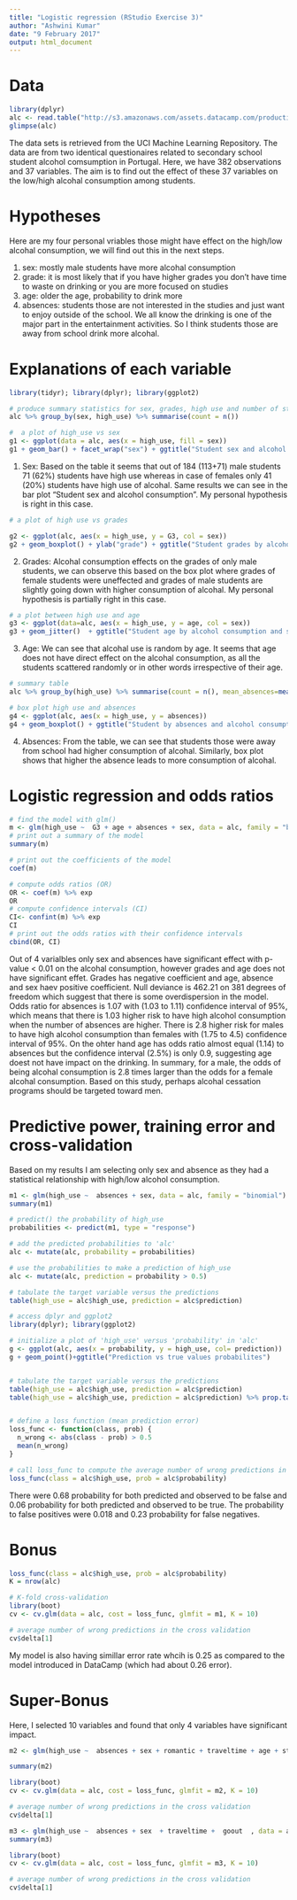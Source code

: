 ```yaml
---
title: "Logistic regression (RStudio Exercise 3)"
author: "Ashwini Kumar"
date: "9 February 2017"
output: html_document
---
```


# Data
```r
library(dplyr)
alc <- read.table("http://s3.amazonaws.com/assets.datacamp.com/production/course_2218/datasets/alc.txt", sep = ",", header = TRUE)
glimpse(alc)
```
The data sets is retrieved from the UCI Machine Learning Repository. The data are from two identical questionaires related to secondary school student alcohol comsumption in Portugal. Here, we have 382 observations and 37 variables. The aim is to find out the effect of these 37 variables on the low/high alcohal consumption among students.   

# Hypotheses
Here are my four personal vriables those might have effect on the high/low alcohal consumption, we will find out this in the next steps.  

1. sex: mostly male students have more alcohal consumption
2. grade: it is most likely that if you have higher grades you don't have time to waste on drinking or you are more focused on studies
3. age: older the age, probability to drink more 
4. absences: students those are not interested in the studies and just want to enjoy outside of the school. We all know the drinking is one of the major part in the entertainment activities. So I think students those are away from school drink more alcohal.      

# Explanations of each variable
```r
library(tidyr); library(dplyr); library(ggplot2)

# produce summary statistics for sex, grades, high use and number of students
alc %>% group_by(sex, high_use) %>% summarise(count = n())

#  a plot of high_use vs sex 
g1 <- ggplot(data = alc, aes(x = high_use, fill = sex))
g1 + geom_bar() + facet_wrap("sex") + ggtitle("Student sex and alcohol consumption")

```

1. Sex: Based on the table it seems that out of 184 (113+71) male students 71 (62%) students have high use whereas in case of females only 41 (20%) students have high use of alcohal. Same results we can see in the bar plot "Student sex and alcohol consumption". My personal hypothesis is right in this case. 

```r
# a plot of high use vs grades 

g2 <- ggplot(alc, aes(x = high_use, y = G3, col = sex))
g2 + geom_boxplot() + ylab("grade") + ggtitle("Student grades by alcohol consumption and sex")

```

2. Grades: Alcohal consumption effects on the grades of only male students, we can observe this based on the box plot where grades of female students were uneffected and grades of male students are slightly going down with higher consumption of alcohal. My personal hypothesis is partially right in this case. 

```r
# a plot between high use and age
g3 <- ggplot(data=alc, aes(x = high_use, y = age, col = sex))
g3 + geom_jitter()  + ggtitle("Student age by alcohol consumption and sex")

```

3. Age: We can see that alcohal use is random by age. It seems that age does not have direct effect on the alcohal consumption, as all the students scattered randomly or in other words irrespective of their age.  

```r
# summary table
alc %>% group_by(high_use) %>% summarise(count = n(), mean_absences=mean(absences))

# box plot high use and absences
g4 <- ggplot(alc, aes(x = high_use, y = absences))
g4 + geom_boxplot() + ggtitle("Student by absences and alcohol consumption and sex")
```
4. Absences: From the table, we can see that students those were away from school had higher consumption of alcohal. Similarly, box plot shows that higher the absence leads to more consumption of alcohal.

# Logistic regression and odds ratios

```r

# find the model with glm()
m <- glm(high_use ~  G3 + age + absences + sex, data = alc, family = "binomial")
# print out a summary of the model
summary(m)

# print out the coefficients of the model
coef(m)

# compute odds ratios (OR)
OR <- coef(m) %>% exp
OR
# compute confidence intervals (CI)
CI<- confint(m) %>% exp
CI
# print out the odds ratios with their confidence intervals
cbind(OR, CI)


```

Out of 4 varialbles only sex and absences have significant effect with p-value < 0.01 on the alcohal consumption, however grades and age does not have significant effet. Grades has negative coefficient and age, absence and sex haev positive coefficient. Null deviance is 462.21 on 381 degrees of freedom which suggest that there is some overdispersion in the model. Odds ratio for absences is 1.07 with (1.03 to 1.11) confidence interval of 95%, which means that there is 1.03 higher risk to have high alcohol consumption when the number of absences are higher. There is 2.8 higher risk for males to have high alcohol consumption than females with (1.75 to 4.5) confidence interval of 95%. On the ohter hand age has odds ratio almost equal (1.14) to absences but the confidence interval (2.5%) is only 0.9, suggesting age doest not have impact on the drinking. In summary, for a male, the odds of being alcohal consumption is 2.8 times larger than the odds for a female alcohal consumption. Based on this study, perhaps alcohal cessation programs should be targeted toward men. 


# Predictive power, training error and cross-validation
Based on my results I am selecting only sex and absence as they had a statistical relationship with high/low alcohol consumption. 
```r
m1 <- glm(high_use ~  absences + sex, data = alc, family = "binomial")
summary(m1)

# predict() the probability of high_use
probabilities <- predict(m1, type = "response")

# add the predicted probabilities to 'alc'
alc <- mutate(alc, probability = probabilities)

# use the probabilities to make a prediction of high_use
alc <- mutate(alc, prediction = probability > 0.5)

# tabulate the target variable versus the predictions
table(high_use = alc$high_use, prediction = alc$prediction)

# access dplyr and ggplot2
library(dplyr); library(ggplot2)

# initialize a plot of 'high_use' versus 'probability' in 'alc'
g <- ggplot(alc, aes(x = probability, y = high_use, col= prediction))
g + geom_point()+ggtitle("Prediction vs true values probabilites")


# tabulate the target variable versus the predictions
table(high_use = alc$high_use, prediction = alc$prediction)
table(high_use = alc$high_use, prediction = alc$prediction) %>% prop.table() %>% addmargins()


# define a loss function (mean prediction error)
loss_func <- function(class, prob) {
  n_wrong <- abs(class - prob) > 0.5
  mean(n_wrong)
}

# call loss_func to compute the average number of wrong predictions in the (training) data
loss_func(class = alc$high_use, prob = alc$probability)

```

There were 0.68 probability for both predicted and observed to be false and 0.06 probability for both predicted and observed to be true. The probability to false positives were 0.018 and 0.23 probability for false negatives. 

# Bonus
```r
loss_func(class = alc$high_use, prob = alc$probability)
K = nrow(alc)

# K-fold cross-validation
library(boot)
cv <- cv.glm(data = alc, cost = loss_func, glmfit = m1, K = 10)

# average number of wrong predictions in the cross validation
cv$delta[1]

```
My model is also having simillar error rate whcih is 0.25 as compared to the model introduced in DataCamp (which had about 0.26 error).



# Super-Bonus

Here, I selected 10 variables and found that only 4 variables have significant impact. 
```r
m2 <- glm(high_use ~  absences + sex + romantic + traveltime + age + studytime + failures + goout +  guardian  +  schoolsup , data = alc, family = "binomial")

summary(m2)

library(boot)
cv <- cv.glm(data = alc, cost = loss_func, glmfit = m2, K = 10)

# average number of wrong predictions in the cross validation
cv$delta[1]

```

```r
m3 <- glm(high_use ~  absences + sex  + traveltime +  goout  , data = alc, family = "binomial")
summary(m3)

library(boot)
cv <- cv.glm(data = alc, cost = loss_func, glmfit = m3, K = 10)

# average number of wrong predictions in the cross validation
cv$delta[1]

```


